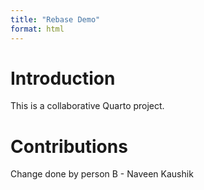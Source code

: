 ```yaml
---
title: "Rebase Demo"
format: html
---
```


# Introduction

This is a collaborative Quarto project.

# Contributions

<!-- Student sections will go here -->

Change done by person B - Naveen Kaushik